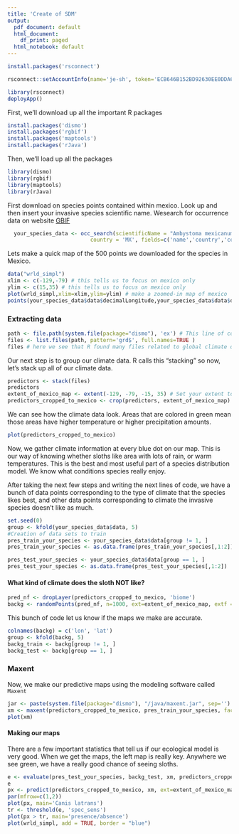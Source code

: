 ```yaml
---
title: 'Create of SDM'
output:
  pdf_document: default
  html_document:
    df_print: paged
  html_notebook: default
---
```

```r
install.packages('rsconnect')
```

```r
rsconnect::setAccountInfo(name='je-sh', token='ECB646B152BD92630EE0DDA629AAE6B7', secret='secret')
```

```r
library(rsconnect)
deployApp()
```
First, we'll download up all the important R packages
```r
install.packages('dismo')
install.packages('rgbif')
install.packages('maptools')
install.packages('rJava')

```

Then, we'll load up all the packages
```r
library(dismo)
library(rgbif)
library(maptools)
library(rJava)
```
First download on species points contained within mexico. Look up and then insert your invasive species scientific name.
Wesearch for occurrence data on website [GBIF](https://www.gbif.org)
```r
  your_species_data <- occ_search(scientificName = "Ambystoma mexicanum", 
                          country = 'MX', fields=c('name','country','countryCode','stateProvince','year','decimalLatitude','decimalLongitude'), limit = 500, return ='data') #Limite de informacion
```
Lets make a quick map of the 500 points we downloaded for the species in Mexico.
```r
data("wrld_simpl")
xlim <- c(-129,-79) # this tells us to focus on mexico only
ylim <- c(15,35) # this tells us to focus on mexico only
plot(wrld_simpl,xlim=xlim,ylim=ylim) # make a zoomed-in map of mexico
points(your_species_data$data$decimalLongitude,your_species_data$data$decimalLatitude, col='purple')
```
### Extracting data

```r
path <- file.path(system.file(package="dismo"), 'ex') # This line of code tells R where we stored out climate data.
files <- list.files(path, pattern='grd$', full.names=TRUE )
files # here we see that R found many files related to global climate on the computer.
```


Our next step is to group our climate data.  R calls this "stacking" so now, let's stack up all of our climate data.
```r
predictors <- stack(files)
predictors
extent_of_mexico_map <- extent(-129, -79, -15, 35) # Set your extent to the area we're focused on
predictors_cropped_to_mexico <- crop(predictors, extent_of_mexico_map)
```

We can see how the climate data look.  Areas that are colored in green mean those areas have higher temperature or higher precipitation amounts.
```r
plot(predictors_cropped_to_mexico)
```
Now, we gather climate information at every blue dot on our map.  This is our way of knowing whether sloths like area with lots of rain, or warm temperatures.  This is the best and most useful part of a species distribution model. We know what conditions species really enjoy.

After taking the next few steps and writing the next lines of code, we have a bunch of data points corresponding to the type of climate that the species likes best, and other data points corresponding to climate the invasive species doesn't like as much.
```r
set.seed(0)
group <- kfold(your_species_data$data, 5)
#Creation of data sets to train
pres_train_your_species <- your_species_data$data[group != 1, ]
pres_train_your_species <- as.data.frame(pres_train_your_species[,1:2])

pres_test_your_species <- your_species_data$data[group == 1, ]
pres_test_your_species <- as.data.frame(pres_test_your_species[,1:2])

```
#### What kind of climate does the sloth NOT like?
```r
pred_nf <- dropLayer(predictors_cropped_to_mexico, 'biome')
backg <- randomPoints(pred_nf, n=1000, ext=extent_of_mexico_map, extf = 1.25)
```
This bunch of code let us know if the maps we make are accurate.
```r
colnames(backg) = c('lon', 'lat')
group <- kfold(backg, 5)
backg_train <- backg[group != 1, ]
backg_test <- backg[group == 1, ]
```
### Maxent
Now, we make our predictive maps using the modeling software called `Maxent`
```r
jar <- paste(system.file(package="dismo"), "/java/maxent.jar", sep='')
xm <- maxent(predictors_cropped_to_mexico, pres_train_your_species, factors='biome')
plot(xm)
```
#### Making our maps
There are a few important statistics that tell us if our ecological model is very good.  When we get the maps, the left map is really key. Anywhere we see green, we have a really good chance of seeing sloths.
```r
e <- evaluate(pres_test_your_species, backg_test, xm, predictors_cropped_to_mexico)
e
px <- predict(predictors_cropped_to_mexico, xm, ext=extent_of_mexico_map, progress='')
par(mfrow=c(1,2))
plot(px, main='Canis latrans')
tr <- threshold(e, 'spec_sens')
plot(px > tr, main='presence/absence')
plot(wrld_simpl, add = TRUE, border = "blue")

```
